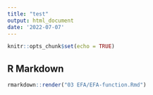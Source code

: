 ```yaml
---
title: "test"
output: html_document
date: '2022-07-07'
---
```

```r
knitr::opts_chunk$set(echo = TRUE)
```

## R Markdown

```r
rmarkdown::render("03 EFA/EFA-function.Rmd")
```

